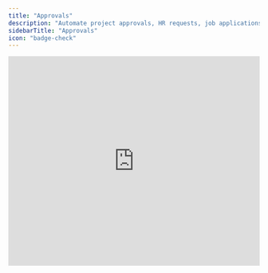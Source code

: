 ```yaml
---
title: "Approvals"
description: "Automate project approvals, HR requests, job applications, and other workflow types. Easily track and manage submissions in one place, assign tasks, and request approvals via email or Slack."
sidebarTitle: "Approvals"
icon: "badge-check"
---
```


<Frame>
  <iframe width="100%" height="420" src="https://www.youtube.com/embed/cy5L4XMGUdk" title="Introducing Fillout Approvals" frameborder="0" allow="accelerometer; autoplay; clipboard-write; encrypted-media; gyroscope; picture-in-picture; web-share" referrerpolicy="strict-origin-when-cross-origin" allowfullscreen />
</Frame>

## How to automate approvals

On your Fillout dashboard, navigate to **Workflows** in the top menu, and select a template under **Approvals**.

<Frame>
  ![Fillout Workflows](/images/workflows/image-37.png)
</Frame>

Choose to **Approve or reject** form submissions or **Assign task**.

`Create workflow` and choose the form you’d like to automate. Alternatively, you may open an existing form and do the same in the **Integrate** page.

### Approve or reject submissions

By default, the form owner is the **Approver**. You can `Edit` this to choose another member of the workspace or add more approvers.

<Frame>
  ![Fillout Workflows](/images/workflows/image-38.png)
</Frame>

You can also opt to **Request approval by** `Slack DM` or `Slack channel` other than through `Email`. If necessary, add **options** like escalate or follow up, request for **Approver input** like reason and comments, and edit the default **Notification email**.

<Frame>
  ![Fillout Workflows](/images/workflows/image-39.png)
</Frame>

A different email will be sent depending on the option the approver will choose. You can opt to `Edit` the [contents of each email](/help/custom-emails) and [format its style](/help/custom-emails). When you have set your workflow, `Test` this before clicking `Publish`.

<Frame>
  ![Fillout Workflows](/images/workflows/image-40.png)
</Frame>

## Assign task for submissions

Delegate a task to your team after receiving submissions. The default workflow template, sends a summary of form responses in a Slack channel to notify members.

<Frame>
  ![Fillout Workflows](/images/workflows/image-41.png)
</Frame>

Besides notifying, you can enhance this workflow. For example, add a step for reviewing submissions. Customize it by clicking `Edit` in **Approval** and adding **Options**.

<Frame>
  ![Fillout Workflows](/images/workflows/image-42.png)
</Frame>

You can opt to edit the `Custom message` in Slack and reference form fields. More info [here](/help/scheduling-workflows#8494c5d4aadf4c6ea9b768bde8a8b494).

## Manage approvals in one dashboard

When you receive an approval request, it will redirect to the **Results** page of your form where you can take the necessary `Action needed`.

<Frame>
  ![Fillout Workflows](/images/workflows/image-43.png)
</Frame>

You can view comments by clicking the `messaging icon` beside **Answers**.

## Related articles

<CardGroup cols={3}>
  <Card title="Workflows" icon="code-branch" iconType="regular" color="#FFC738" href="/help/workflows">
    Simplify task flows with Fillout's native multi-step automations, triggered by your forms.
  </Card>
  <Card title="Custom email notifications" icon="envelope-open-text" iconType="regular" color="#FFC738" href="/help/custom-emails">
    Automate email sending, pipe previous answers, and style your email.
  </Card>
  <Card title="Answer piping" icon="wand-magic-sparkles" iconType="regular" color="#FFC738" href="/help/answer-piping">
    Insert respondents' previous answers into form fields or text fields for a personalized experience.
  </Card>
</CardGroup>